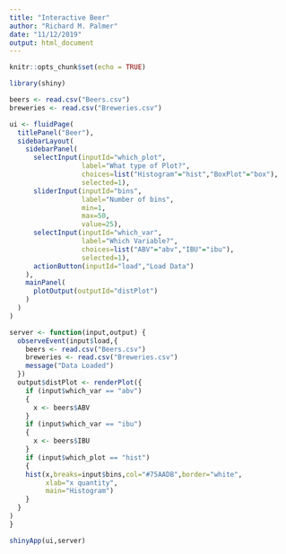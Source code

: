 ```yaml
---
title: "Interactive Beer"
author: "Richard M. Palmer"
date: "11/12/2019"
output: html_document
---
```


```r
knitr::opts_chunk$set(echo = TRUE)
```

```r
library(shiny)

beers <- read.csv("Beers.csv")
breweries <- read.csv("Breweries.csv")

ui <- fluidPage(
  titlePanel("Beer"),
  sidebarLayout(
    sidebarPanel(
      selectInput(inputId="which_plot",
                  label="What type of Plot?",
                  choices=list("Histogram"="hist","BoxPlot"="box"),
                  selected=1),
      sliderInput(inputId="bins",
                  label="Number of bins",
                  min=1,
                  max=50,
                  value=25),
      selectInput(inputId="which_var",
                  label="Which Variable?",
                  choices=list("ABV"="abv","IBU"="ibu"),
                  selected=1),
      actionButton(inputId="load","Load Data")
    ),
    mainPanel(
      plotOutput(outputId="distPlot")
    )
  )
)

server <- function(input,output) {
  observeEvent(input$load,{
    beers <- read.csv("Beers.csv")
    breweries <- read.csv("Breweries.csv")
    message("Data Loaded")
  })
  output$distPlot <- renderPlot({
    if (input$which_var == "abv")
    {
      x <- beers$ABV
    }
    if (input$which_var == "ibu")
    {
      x <- beers$IBU
    }
    if (input$which_plot == "hist")
    {
    hist(x,breaks=input$bins,col="#75AADB",border="white",
         xlab="x quantity",
         main="Histogram")
    }
  }
)
}

shinyApp(ui,server)

```
